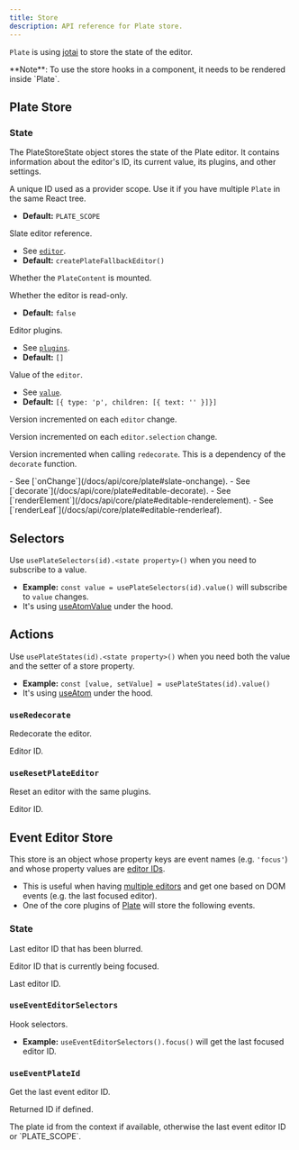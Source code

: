 ```yaml
---
title: Store
description: API reference for Plate store.
---
```


`Plate` is using [jotai](https://github.com/pmndrs/jotai) to store the state of the editor.

<Callout className="my-4">
  **Note**: To use the store hooks in a component, it needs to be rendered
  inside `Plate`.
</Callout>

## Plate Store

### State

The PlateStoreState object stores the state of the Plate editor. It contains information about the editor's ID, its current value, its plugins, and other settings.

<APIAttributes>
<APIItem name="id" type="string">

A unique ID used as a provider scope. Use it if you have multiple `Plate` in the same React tree.

- **Default:** `PLATE_SCOPE`

</APIItem>

<APIItem name="editor" type="PlateEditor">

Slate editor reference.

- See [`editor`](/docs/api/core/plate#editor).
- **Default:** `createPlateFallbackEditor()`

</APIItem>

<APIItem name="isMounted" type="boolean">

Whether the `PlateContent` is mounted.

</APIItem>

<APIItem name="readOnly" type="boolean">

Whether the editor is read-only.

- **Default:** `false`

</APIItem>

<APIItem name="plugins" type="PlatePlugin[]">

Editor plugins.

- See [`plugins`](/docs/api/core/plate#plugins).
- **Default:** `[]`

</APIItem>

<APIItem name="value" type="Value">

Value of the `editor`.

- See [`value`](/docs/api/core/plate#value).
- **Default:** `[{ type: 'p', children: [{ text: '' }]}]`

</APIItem>

<APIItem name="versionEditor" type="number">

Version incremented on each `editor` change.

</APIItem>

<APIItem name="versionSelection" type="number">

Version incremented on each `editor.selection` change.

</APIItem>

<APIItem name="versionDecorate" type="number">

Version incremented when calling `redecorate`. This is a dependency of the `decorate` function.

</APIItem>

<APIItem name="onChange" type="function">
- See [`onChange`](/docs/api/core/plate#slate-onchange).
</APIItem>

<APIItem name="decorate" type="function" >
- See [`decorate`](/docs/api/core/plate#editable-decorate).
</APIItem>

<APIItem name="renderElement" type="function" >
- See [`renderElement`](/docs/api/core/plate#editable-renderelement).
</APIItem>

<APIItem name="renderLeaf" type="function" >
- See [`renderLeaf`](/docs/api/core/plate#editable-renderleaf).
</APIItem>
</APIAttributes>

## Selectors

Use `usePlateSelectors(id).<state property>()` when you need to subscribe to a value.

- **Example:** `const value = usePlateSelectors(id).value()` will subscribe to `value` changes.
- It's using [useAtomValue](https://jotai.org/docs/utils/use-atom-value) under the hood.

## Actions

Use `usePlateStates(id).<state property>()` when you need both the value and the setter of a store property.

- **Example:** `const [value, setValue] = usePlateStates(id).value()`
- It's using [useAtom](https://jotai.org/docs/basics/primitives#use-atom) under the hood.

### `useRedecorate`

Redecorate the editor.

<APIParameters>
  <APIItem name="id" type="string" optional>
    Editor ID.
  </APIItem>
</APIParameters>

### `useResetPlateEditor`

Reset an editor with the same plugins.

<APIParameters>
  
<APIItem name="id" type="string" optional>
Editor ID.
</APIItem>

</APIParameters>

## Event Editor Store

This store is an object whose property keys are event names (e.g. `'focus'`) and whose property values are [editor IDs](Plate#id).

- This is useful when having [multiple editors](multiple-editors) and get one based on DOM events (e.g. the last focused editor).
- One of the core plugins of [Plate](Plate) will store the following events.

### State

<APIAttributes>
<APIItem name="blur" type="string | null">

Last editor ID that has been blurred.

</APIItem>

<APIItem name="focus" type="string | null">

Editor ID that is currently being focused.

</APIItem>

<APIItem name="last" type="string | null">

Last editor ID.

</APIItem>
</APIAttributes>

### `useEventEditorSelectors`

Hook selectors.

- **Example:** `useEventEditorSelectors().focus()` will get the
  last focused editor ID.

### `useEventPlateId`

Get the last event editor ID.

<APIParameters>
<APIItem name="id" type="string | null">

Returned ID if defined.

</APIItem>
</APIParameters>

<APIReturns>
  The plate id from the context if available, otherwise the last event editor
  ID or `PLATE_SCOPE`.
</APIReturns>
